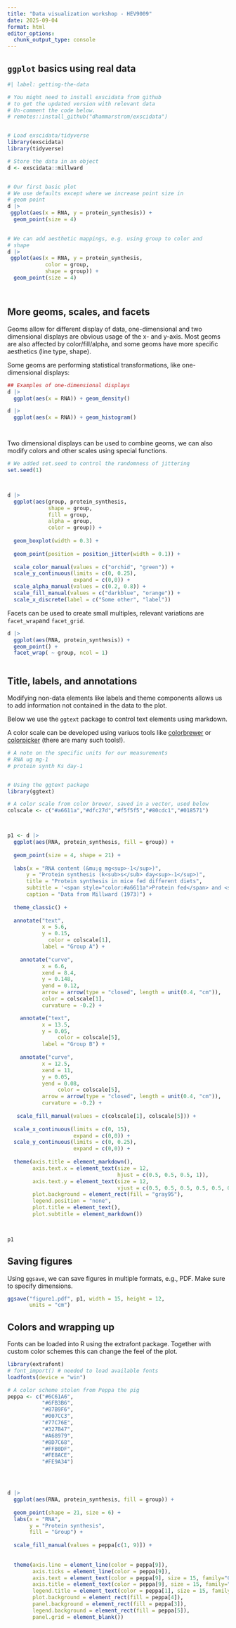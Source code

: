 ```yaml
---
title: "Data visualization workshop - HEV9009"
date: 2025-09-04
format: html
editor_options: 
  chunk_output_type: console
---
```





## `ggplot` basics using real data 


```r
#| label: getting-the-data

# You might need to install exscidata from github
# to get the updated version with relevant data 
# Un-comment the code below.
# remotes::install_github("dhammarstrom/exscidata")


# Load exscidata/tidyverse
library(exscidata)
library(tidyverse)

# Store the data in an object
d <- exscidata::millward


# Our first basic plot
# We use defaults except where we increase point size in 
# geom point
d |> 
 ggplot(aes(x = RNA, y = protein_synthesis)) + 
  geom_point(size = 4)
  

# We can add aesthetic mappings, e.g. using group to color and 
# shape
d |> 
 ggplot(aes(x = RNA, y = protein_synthesis, 
            color = group, 
            shape = group)) + 
  geom_point(size = 4)




```



## More geoms, scales, and facets

Geoms allow for different display of data, one-dimensional and two dimensional displays are obvious usage of the x- and y-axis. Most geoms are also affected by color/fill/alpha, and some geoms have more specific aesthetics (line type, shape).

Some geoms are performing statistical transformations, like one-dimensional displays:

```r

## Examples of one-dimensional displays
d |> 
  ggplot(aes(x = RNA)) + geom_density()

d |> 
  ggplot(aes(x = RNA)) + geom_histogram()




```


Two dimensional displays can be used to combine geoms, we can also modify colors and other scales using special functions. 

```r
# We added set.seed to control the randomness of jittering
set.seed(1)



d |> 
  ggplot(aes(group, protein_synthesis, 
             shape = group,
             fill = group,
             alpha = group,
             color = group)) + 
  
  geom_boxplot(width = 0.3) +
  
  geom_point(position = position_jitter(width = 0.1)) +
  
  scale_color_manual(values = c("orchid", "green")) +
  scale_y_continuous(limits = c(0, 0.25), 
                     expand = c(0,0)) +
  scale_alpha_manual(values = c(0.2, 0.8)) +
  scale_fill_manual(values = c("darkblue", "orange")) +
  scale_x_discrete(label = c("Some other", "label"))
```


Facets can be used to create small multiples, relevant variations are `facet_wrap`and `facet_grid`.

```r


d |> 
  ggplot(aes(RNA, protein_synthesis)) + 
  geom_point() +
  facet_wrap( ~ group, ncol = 1)



```


## Title, labels, and annotations

Modifying non-data elements like labels and theme components allows us to add information not contained in the data to the plot. 

Below we use the `ggtext` package to control text elements using markdown.

A color scale can be developed using variuos tools like [colorbrewer](https://colorbrewer2.org) or  [colorpicker](https://colorpicker.fr/) (there are many such tools!).

```r

# A note on the specific units for our measurements
# RNA ug mg-1
# protein synth Ks day-1


# Using the ggtext package
library(ggtext)

# A color scale from color brewer, saved in a vector, used below
colscale <- c("#a6611a","#dfc27d","#f5f5f5","#80cdc1","#018571")



p1 <- d |> 
  ggplot(aes(RNA, protein_synthesis, fill = group)) +
  
  geom_point(size = 4, shape = 21) +
  
  labs(x = "RNA content (&mu;g mg<sup>-1</sup>)", 
      y = "Protein synthesis (k<sub>s</sub> day<sup>-1</sup>)", 
      title = "Protein synthesis in mice fed different diets", 
      subtitle = '<span style="color:#a6611a">Protein fed</span> and <span style="color:#018571">protein starved</span>', 
      caption = "Data from Millward (1973)") +
  
  theme_classic() +
  
  annotate("text", 
           x = 5.6, 
           y = 0.15, 
             color = colscale[1],
           label = "Group A") +
  
    annotate("curve", 
           x = 6.6, 
           xend = 8.4,
           y = 0.148, 
           yend = 0.12, 
           arrow = arrow(type = "closed", length = unit(0.4, "cm")),
           color = colscale[1],
           curvature = -0.2) +

    annotate("text", 
           x = 13.5, 
           y = 0.05, 
                color = colscale[5],
           label = "Group B") +
  
    annotate("curve", 
           x = 12.5, 
           xend = 11,
           y = 0.05, 
           yend = 0.08, 
                color = colscale[5],
           arrow = arrow(type = "closed", length = unit(0.4, "cm")),
           curvature = -0.2) +
   
   scale_fill_manual(values = c(colscale[1], colscale[5])) +
  
  scale_x_continuous(limits = c(0, 15), 
                     expand = c(0,0)) +
  scale_y_continuous(limits = c(0, 0.25), 
                     expand = c(0,0)) +
  
  theme(axis.title = element_markdown(),
        axis.text.x = element_text(size = 12, 
                                   hjust = c(0.5, 0.5, 0.5, 1)),
        axis.text.y = element_text(size = 12, 
                                   vjust = c(0.5, 0.5, 0.5, 0.5, 0.5, 0.8)),
        plot.background = element_rect(fill = "gray95"),
        legend.position = "none", 
        plot.title = element_text(), 
        plot.subtitle = element_markdown())  
  


p1

```


## Saving figures

Using `ggsave`, we can save figures in multiple formats, e.g., PDF. Make sure to specify dimensions.

```r

ggsave("figure1.pdf", p1, width = 15, height = 12,
       units = "cm")


```




## Colors and wrapping up

Fonts can be loaded into R using the extrafont package. Together with custom color schemes this can change the feel of the plot.


```r

library(extrafont)
# font_import() # needed to load available fonts
loadfonts(device = "win")

# A color scheme stolen from Peppa the pig
peppa <- c("#6C61A6",
           "#6FB3B6", 
           "#87B9F6",
           "#007CC3",
           "#77C76E",
           "#327B47",
           "#A68979",
           "#8D7C68",
           "#FFB0DF",
           "#FE8ACE",
           "#FE9A34") 




d |> 
  ggplot(aes(RNA, protein_synthesis, fill = group)) + 
  
  geom_point(shape = 21, size = 6) + 
  labs(x = "RNA", 
       y = "Protein synthesis", 
       fill = "Group") +
  
  scale_fill_manual(values = peppa[c(1, 9)]) +
  
  
  theme(axis.line = element_line(color = peppa[9]), 
        axis.ticks = element_line(color = peppa[9]),
        axis.text = element_text(color = peppa[9], size = 15, family="Comic Sans MS"), 
        axis.title = element_text(color = peppa[9], size = 15, family="Comic Sans MS"), 
        legend.title = element_text(color = peppa[1], size = 15, family="Comic Sans MS"),
        plot.background = element_rect(fill = peppa[4]), 
        panel.background = element_rect(fill = peppa[3]), 
        legend.background = element_rect(fill = peppa[5]),
        panel.grid = element_blank())


```









